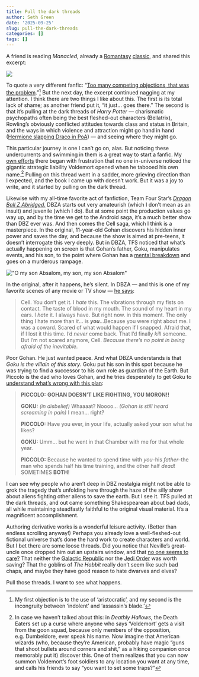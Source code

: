 ```yaml
---
title: Pull the dark threads
author: Seth Green
date: '2025-09-25'
slug: pull-the-dark-threads
categories: []
tags: []
---
```


A friend is reading *Manacled*, already a [Romantasy](https://www.wsj.com/lifestyle/what-hot-dragon-riders-and-fornicating-faeries-say-about-what-women-want-now-23fc9e24?gaa_at=eafs&gaa_n=ASWzDAgiQFm60z9xqPkpPsJfQBkV-eui2JxTqwdlJDMOTnjfW2temI-wmpAUpPUWmCE%3D&gaa_ts=68d574b0&gaa_sig=8dj3UbuGWkjmgtPfNZa2hZTnwoMVSZKgnhN7d5h_ucRzxvrFvzeLdfftH08JCNe54GGkCUQzlv37HClTaKT4Tw%3D%3D) [classic](https://www.nytimes.com/2025/08/20/style/harry-potter-fan-fiction-romantasy-manacled.html), and shared this excerpt:

![](images/clipboard-2144491537.png)

To quote a very different fanfic: "[Too many competing objections, that was the problem](https://hpmor.com/chapter/7)."[^1] But the next day, the excerpt continued nagging at my attention. I think there are two things I like about this. The first is its total lack of shame; as another friend put it, "it just... goes there." The second is that it's pulling at the dark threads of *Harry Potter —* charismatic psychopaths often being the best fleshed-out characters (Bellatrix), Rowling's obviously conflicted attitudes towards class and status in Britain, and the ways in which violence and attraction might go hand in hand ([Hermione slapping Draco in PoA](https://www.goodreads.com/quotes/182633-have-you-ever-seen-anything-quite-as-pathetic-said-malfoy)) — and seeing where they might go.

[^1]: My first objection is to the use of 'aristocratic', and my second is the incongruity between 'indolent' and 'assassin's blade.'

This particular journey is one I can't go on, alas. But noticing these undercurrents and swimming in them is a great way to start a fanfic. My [own efforts](https://archiveofourown.org/users/setgree/pseuds/S%20A%20G) there began with frustration that no one in-universe noticed the gigantic strategic liability Voldemort opened when he tabooed his own name.[^2] Pulling on this thread went in a sadder, more grieving direction than I expected, and the book I came up with doesn't work. But it was a joy to write, and it started by pulling on the dark thread.

[^2]: In case we haven't talked about this: in *Deathly Hallows*, the Death Eaters set up a curse where anyone who says 'Voldemort' gets a visit from the goon squad, because only members of the opposition, e.g. Dumbeldore, ever speak his name. Now imagine that American wizards (who, because they're American, probably have magic "guns that shoot bullets around corners and shit," as a hiking companion once memorably put it) discover this. One of them realizes that you can now summon Voldemort's foot soldiers to any location you want at any time, and calls his friends to say "you want to set some traps?"

Likewise with my all-time favorite act of fanfiction, Team Four Star's [*Dragon Ball Z Abridged*.](https://www.youtube.com/playlist?list=PL6EC7B047181AD013) DBZA starts out very amateurish (which I don't mean as an insult) and juvenile (which I do). But at some point the production values go way up, and by the time we get to the Android saga, it's a much better show than DBZ ever was. And then comes the Cell saga, which I think is a masterpiece. In the original, 11-year-old Gohan discovers his hidden inner power and saves the day, and because the show is aimed at pre-teens, it doesn't interrogate this very deeply. But in DBZA, TFS noticed that what's actually happening on screen is that Gohan's father, Goku, manipulates events, and his son, to the point where Gohan has a [mental breakdown](https://www.youtube.com/watch?v=yGusek6nWHE) and goes on a murderous rampage.

![](images/clipboard-2294450007.png){alt="\"O my son Absalom, my son, my son Absalom\""}

In the original, after it happens, he's silent. In DBZA — and this is one of my favorite scenes of any movie or TV show — [he says](https://youtu.be/w__kXen0t9s?feature=shared&t=327):

> Cell. You don't get it. I *hate* this. The vibrations through my fists on contact. The taste of blood in my mouth. The sound of my heart in my ears. I *hate* it. I always have. But right now. in this moment. The only thing I hate more than *it*... is ***you***...Because you were right about me. I was a coward. Scared of what would happen if I snapped. Afraid that, if I lost it this time. I'd *never* come back. That I'd finally *kill* someone. But I'm not scared anymore, Cell. *Because there's no point in being afraid of the inevitable.*

Poor Gohan. He just wanted peace. And what DBZA understands is that *Goku is the villain of this story*. Goku put his son in this spot because he was trying to find a successor to his own role as guardian of the Earth. But Piccolo is the dad who loves Gohan, and he tries desperately to get Goku to [understand what's wrong with this plan](https://youtu.be/T_OO3J7BbSg?si=mHTihQlR2pBDYOWe&t=386):

> **PICCOLO:** **GOHAN DOESN'T LIKE FIGHTING, YOU MORON!!**
>
> **GOKU:** *(in disbelief)* Whaaaat? Noooo... *(Gohan is still heard screaming in pain)* I mean... right?
>
> **PICCOLO:** Have you ever, in your life, actually asked your son what he likes?
>
> **GOKU:** Umm... but he went in that Chamber with me for that whole year.
>
> **PICCOLO:** Because he wanted to spend time with *you*--his *father*--the man who spends half his time training, and the other half *dead*! SOMETIMES **BOTH**!

I can see why people who aren't deep in DBZ nostalgia might not be able to grok the tragedy that's unfolding here through the haze of the silly show about aliens fighting other aliens to save the earth. But I see it. TFS pulled at the dark threads, and out came something Shakespearean about bad dads, all while maintaining steadfastly faithful to the original visual material. It's a magnificent accomplishment.

Authoring derivative works is a wonderful leisure activity. (Better than endless scrolling anyway!) Perhaps you already love a well-fleshed-out fictional universe that's done the hard work to create characters and world. But I bet there are some loose threads. Did you notice that Neville's great-uncle once dropped him out an upstairs window, and that [no one seems to care?](https://www.reddit.com/r/HarryPotterBooks/comments/kw6pg0/did_nevilles_family_not_care_if_he_got_injured_or/) That neither the [Galactic Republic](https://www.npr.org/2005/05/19/4658382/a-flawed-despot-is-better-than-a-smug-jedi) nor the [Jedi Order](https://marginalrevolution.com/marginalrevolution/2005/05/the_public_choi-2.html) was worth saving? That the goblins of *The Hobbit* really don't seem like such bad chaps, and maybe they have good reason to hate dwarves and elves?

Pull those threads. I want to see what happens.

